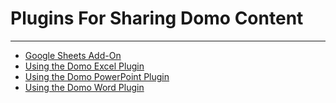 


Plugins For Sharing Domo Content
================================
***
* [Google Sheets Add-On](..\..\article\google_sheets_addon\index.qmd)
* [Using the Domo Excel Plugin](..\..\article\using_the_domo_excel_plugin\index.qmd)
* [Using the Domo PowerPoint Plugin](..\..\article\using_the_domo_powerpoint_plugin\index.qmd)
* [Using the Domo Word Plugin](..\..\article\using_the_domo_word_plugin\index.qmd)
